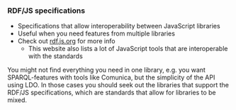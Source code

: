 ### RDF/JS specifications

- Specifications that allow interoperability between JavaScript libraries
- Useful when you need features from multiple libraries
- Check out [rdf.js.org](https://rdf.js.org/) for more info
  - This website also lists a lot of JavaScript tools that are interoperable with the standards

<aside className="notes">
    You might not find everything you need in one library, e.g. you want SPARQL-features with tools like Comunica, but
    the simplicity of the API using LDO. In those cases you should seek out the libraries that support the RDF/JS
    specifications, which are standards that allow for libraries to be mixed.
</aside>
